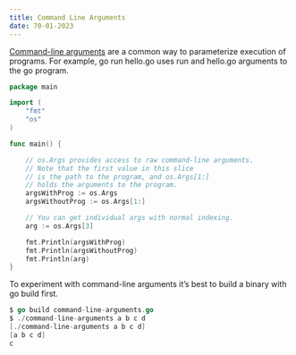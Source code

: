 ```yaml
---
title: Command Line Arguments
date: 70-01-2023
---
```

[Command-line arguments](https://en.wikipedia.org/wiki/Command-line_interface#Arguments) are a common way to parameterize execution of programs. For example, go run hello.go uses run and hello.go arguments to the go program.

```go
package main

import (
    "fmt"
    "os"
)

func main() {

    // os.Args provides access to raw command-line arguments.
    // Note that the first value in this slice 
    // is the path to the program, and os.Args[1:] 
    // holds the arguments to the program.
    argsWithProg := os.Args
    argsWithoutProg := os.Args[1:]

    // You can get individual args with normal indexing.
    arg := os.Args[3]

    fmt.Println(argsWithProg)
    fmt.Println(argsWithoutProg)
    fmt.Println(arg)
}
```
To experiment with command-line arguments it’s best to build a binary with go build first.
```go
$ go build command-line-arguments.go
$ ./command-line-arguments a b c d
[./command-line-arguments a b c d]       
[a b c d]
c
```


